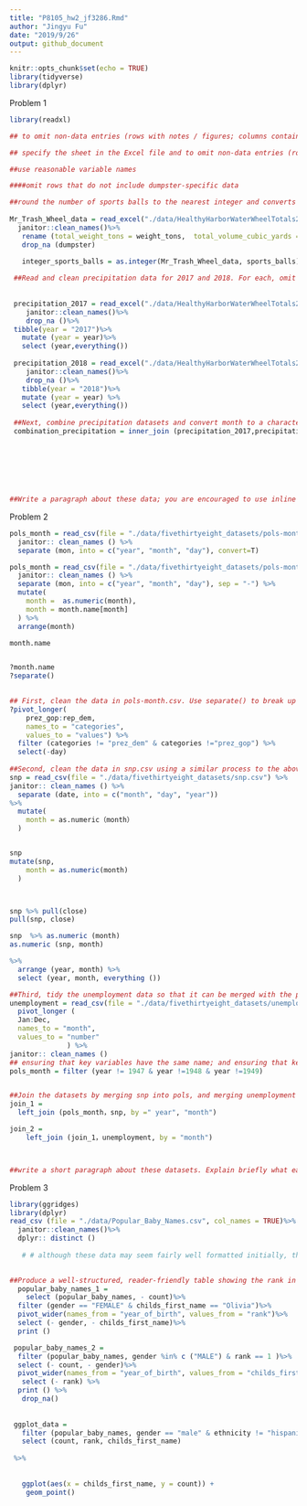 ```yaml
---
title: "P8105_hw2_jf3286.Rmd"
author: "Jingyu Fu"
date: "2019/9/26"
output: github_document
---
```


```r
knitr::opts_chunk$set(echo = TRUE)
library(tidyverse)
library(dplyr)

```

Problem 1
```r
library(readxl)

## to omit non-data entries (rows with notes / figures; columns containing notes) using arguments in read_excel

## specify the sheet in the Excel file and to omit non-data entries (rows with notes / figures; columns containing notes) using arguments in read_excel

##use reasonable variable names

####omit rows that do not include dumpster-specific data

##round the number of sports balls to the nearest integer and converts the result to an integer variable (using as.integer)
 
Mr_Trash_Wheel_data = read_excel("./data/HealthyHarborWaterWheelTotals2018_7_28.xlsx", sheet = "Mr. Trash Wheel", range = "A2:N338", col_names = TRUE) %>%
  janitor::clean_names()%>%
   rename (total_weight_tons = weight_tons,  total_volume_cubic_yards = volume_cubic_yards)%>%
   drop_na (dumpster) 

   integer_sports_balls = as.integer(Mr_Trash_Wheel_data, sports_balls)
 
 ##Read and clean precipitation data for 2017 and 2018. For each, omit rows without precipitation data and add a variable year. 
 
 
 precipitation_2017 = read_excel("./data/HealthyHarborWaterWheelTotals2018_7_28.xlsx", sheet = "2017 Precipitation", range ="A2:B15", col_names = TRUE) %>% 
    janitor::clean_names()%>%
    drop_na ()%>%
 tibble(year = "2017")%>%
   mutate (year = year)%>%
   select (year,everything())
 
 precipitation_2018 = read_excel("./data/HealthyHarborWaterWheelTotals2018_7_28.xlsx", sheet = "2018 Precipitation", range ="A2:B9", col_names = TRUE) %>% 
    janitor::clean_names()%>%
    drop_na ()%>%
   tibble(year = "2018")%>%
   mutate (year = year) %>% 
   select (year,everything())
  
 ##Next, combine precipitation datasets and convert month to a character variable (the variable month.name is built into R and should be useful).
 combination_precipitation = inner_join (precipitation_2017,precipitation_2018)
 
 
   
 
  
 
 
##Write a paragraph about these data; you are encouraged to use inline R. Be sure to note the number of observations in both resulting datasets, and give examples of key variables. For available data, what was the total precipitation in 2018? What was the median number of sports balls in a dumpster in 2017?
```

Problem 2
```r

pols_month = read_csv(file = "./data/fivethirtyeight_datasets/pols-month.csv", col_names = TRUE)%>%
  janitor:: clean_names () %>% 
  separate (mon, into = c("year", "month", "day"), convert=T)

pols_month = read_csv(file = "./data/fivethirtyeight_datasets/pols-month.csv", col_names = TRUE)%>%
  janitor:: clean_names () %>% 
  separate (mon, into = c("year", "month", "day"), sep = "-") %>%
  mutate(
    month =  as.numeric(month),
    month = month.name[month]
  ) %>% 
  arrange(month)

month.name


?month.name
?separate()
  

## First, clean the data in pols-month.csv. Use separate() to break up the variable mon into integer variables year, month, and day; replace month number with month name; create a president variable taking values gop and dem, and remove prez_dem and prez_gop; and remove the day variable.
?pivot_longer(
    prez_gop:rep_dem,
    names_to = "categories",
    values_to = "values") %>% 
  filter (categories != "prez_dem" & categories !="prez_gop") %>% 
  select(-day)
 
##Second, clean the data in snp.csv using a similar process to the above. For consistency across datasets, arrange according to year and month, and organize so that year and month are the leading columns.
snp = read_csv(file = "./data/fivethirtyeight_datasets/snp.csv") %>% 
janitor:: clean_names () %>% 
  separate (date, into = c("month", "day", "year"))
%>% 
  mutate(
    month = as.numeric（month）
  )


snp
mutate(snp,
    month = as.numeric(month)
  )



snp %>% pull(close)
pull(snp, close)

snp  %>% as.numeric (month) 
as.numeric (snp, month)

%>% 
  arrange (year, month) %>% 
  select (year, month, everything ())

##Third, tidy the unemployment data so that it can be merged with the previous datasets. This process will involve switching from “wide” to “long” format; ensuring that key variables have the same name; and ensuring that key variables take the same values.
unemployment = read_csv(file = "./data/fivethirtyeight_datasets/unemployment.csv") %>% 
  pivot_longer (
  Jan:Dec, 
  names_to = "month",
  values_to = "number"
              ) %>% 
janitor:: clean_names () 
## ensuring that key variables have the same name; and ensuring that key variables take the same values.
pols_month = filter (year != 1947 & year !=1948 & year !=1949)


##Join the datasets by merging snp into pols, and merging unemployment into the result.
join_1 = 
  left_join (pols_month，snp, by =" year", "month") 

join_2 = 
    left_join (join_1，unemployment, by = "month")



##write a short paragraph about these datasets. Explain briefly what each dataset contained, and describe the resulting dataset (e.g. give the dimension, range of years, and names of key variables).


```

Problem 3


```r
library(ggridges)
library(dplyr)
read_csv (file = "./data/Popular_Baby_Names.csv", col_names = TRUE)%>%
  janitor::clean_names()%>%
  dplyr:: distinct ()
 
   # # although these data may seem fairly well formatted initially, the names of a categorical predictor and the case structure of string variables changed over time
 

##Produce a well-structured, reader-friendly table showing the rank in popularity of the name “Olivia” as a female baby name over time; this should have rows for ethnicities and columns for year. Produce a similar table showing the most popular name among male children over time.
  popular_baby_names_1 = 
    select (popular_baby_names, - count)%>%
  filter (gender == "FEMALE" & childs_first_name == "Olivia")%>%
  pivot_wider(names_from = "year_of_birth", values_from = "rank")%>%
  select (- gender, - childs_first_name)%>%
  print ()

 popular_baby_names_2 =
  filter (popular_baby_names, gender %in% c ("MALE") & rank == 1 )%>%
  select (- count, - gender)%>%
  pivot_wider(names_from = "year_of_birth", values_from = "childs_first_name")%>%
   select (- rank) %>% 
  print () %>% 
   drop_na()
                                                                                       ##Finally, for male, white non-hispanic children born in 2016, produce a scatter plot showing the number of children with a name (y axis) against the rank in popularity of that name (x axis)
 
 ggplot_data = 
   filter (popular_baby_names, gender == "male" & ethnicity != "hispanic" & year_of_birth == 2016) %>%
   select (count, rank, childs_first_name) 
 
 %>%
   
   
   ggplot(aes(x = childs_first_name, y = count)) + 
    geom_point()


```
